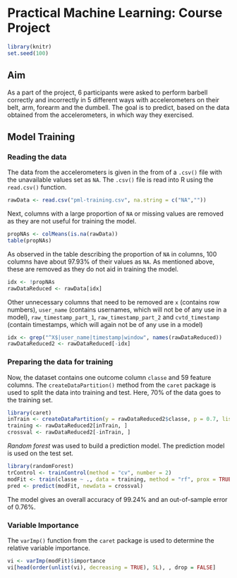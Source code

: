 # Practical Machine Learning: Course Project

```{r echo = FALSE}
library(knitr)
set.seed(100)
```

## Aim

As a part of the project, 6 participants were asked to perform barbell correctly and incorrectly in 5 different ways with accelerometers on their belt, arm, forearm and the dumbell. The goal is to predict, based on the data obtained from the accelerometers, in which way they exercised.

## Model Training

### Reading the data

The data from the accelerometers is given in the from of a ```.csv()``` file with the unavailable values set as ```NA```.  The ```.csv()``` file is read into R using the ```read.csv()``` function.

```{r}
rawData <- read.csv("pml-training.csv", na.string = c("NA",""))

```

Next, columns with a large proportion of ```NA``` or missing values are removed as they are not useful for training the model.

```{r}
propNAs <- colMeans(is.na(rawData))
table(propNAs)
```

As observed in the table describing the proportion of ```NA``` in columns, 100 columns have about 97.93% of their values as ```NA```. As mentioned above, these are removed as they do not aid in training the model.

```{r}
idx <- !propNAs
rawDataReduced <- rawData[idx]
```

Other unnecessary columns that need to be removed are ```x``` (contains row numbers), ```user_name``` (contains usernames, which will not be of any use in a model), ```raw_timestamp_part_1```, ```raw_timestamp_part_2``` and ```cvtd_timestamp``` (contain timestamps, which will again not be of any use in a model)

```{r}
idx <- grep("^X$|user_name|timestamp|window", names(rawDataReduced))
rawDataReduced2 <- rawDataReduced[-idx]
```

### Preparing the data for training

Now, the dataset contains one outcome column ```classe``` and 59 feature columns. The ```createDataPartition()``` method from the ```caret``` package is used to split the data into training and test. Here, 70% of the data goes to the training set.

```{r}
library(caret)
inTrain <- createDataPartition(y = rawDataReduced2$classe, p = 0.7, list = FALSE)
training <- rawDataReduced2[inTrain, ]
crossval <- rawDataReduced2[-inTrain, ]
```

_Random forest_ was used to build a prediction model. The prediction model is used on the test set.

```{r}
library(randomForest)
trControl <- trainControl(method = "cv", number = 2)
modFit <- train(classe ~ ., data = training, method = "rf", prox = TRUE, trControl = trControl)
pred <- predict(modFit, newdata = crossval)
```

The model gives an overall accuracy of 99.24% and an out-of-sample error of 0.76%.

### Variable Importance

The ```varImp()``` function from the ```caret``` package is used to determine the relative variable importance.

```{r}
vi <- varImp(modFit)$importance
vi[head(order(unlist(vi), decreasing = TRUE), 5L), , drop = FALSE]
```